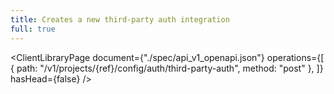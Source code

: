 ```yaml
---
title: Creates a new third-party auth integration
full: true
---
```


<ClientLibraryPage
  document={"./spec/api_v1_openapi.json"}
  operations={[
    { path: "/v1/projects/{ref}/config/auth/third-party-auth", method: "post" },
  ]}
  hasHead={false}
/>
